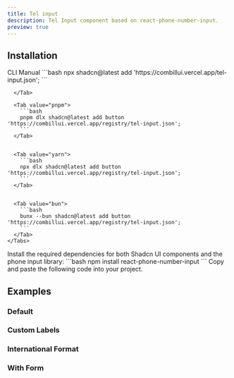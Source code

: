 ```yaml
---
title: Tel input
description: Tel Input component based on react-phone-number-input.
preview: true
---
```


<ComponentTabs name='tel-input-default' />

## Installation

<ShadcnTabs defaultValue='cli'>
  <TabsList >
    <TabsTrigger  value='cli'>
      CLI
    </TabsTrigger>
    <TabsTrigger  value='manual'>
      Manual
    </TabsTrigger>
  </TabsList>

  <TabsContent  value='cli'>
    <Tabs items={["npm", "pnpm", "yarn", "bun"]}>
      <Tab value="npm">
        ```bash
        npx shadcn@latest add 'https://combillui.vercel.app/tel-input.json';
        ```

      </Tab>

      <Tab value="pnpm">
        ```bash
        pnpm dlx shadcn@latest add button 'https://combillui.vercel.app/registry/tel-input.json';
        ```
      </Tab>


      <Tab value="yarn">
        ```bash
        npx dlx shadcn@latest add button 'https://combillui.vercel.app/registry/tel-input.json';
        ```
      </Tab>


      <Tab value="bun">
        ```bash
        bunx --bun shadcn@latest add button 'https://combillui.vercel.app/registry/tel-input.json';
        ```
      </Tab>
    </Tabs>

  </TabsContent>
  <TabsContent  value='manual'>
    <Steps>
      <Step>
        Install the required dependencies for both Shadcn UI components and the phone input library:
        ```bash
        npm install react-phone-number-input
        ```
      </Step>
      <Step>
        Copy and paste the following code into your project.
        <ComponentSource name="tel-input" />
      </Step>
    </Steps>
  </TabsContent>

</ShadcnTabs>

## Examples

### Default

<ComponentTabs name='tel-input-default-country' />

### Custom Labels

<ComponentTabs name='tel-input-custom-labels' />

### International Format

<ComponentTabs name='tel-input-international' />

### With Form

<ComponentTabs name='tel-input-with-form' />
